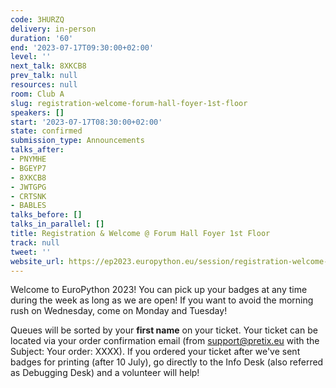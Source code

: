 ```yaml
---
code: 3HURZQ
delivery: in-person
duration: '60'
end: '2023-07-17T09:30:00+02:00'
level: ''
next_talk: 8XKCB8
prev_talk: null
resources: null
room: Club A
slug: registration-welcome-forum-hall-foyer-1st-floor
speakers: []
start: '2023-07-17T08:30:00+02:00'
state: confirmed
submission_type: Announcements
talks_after:
- PNYMHE
- BGEYP7
- 8XKCB8
- JWTGPG
- CRTSNK
- BABLES
talks_before: []
talks_in_parallel: []
title: Registration & Welcome @ Forum Hall Foyer 1st Floor
track: null
tweet: ''
website_url: https://ep2023.europython.eu/session/registration-welcome-forum-hall-foyer-1st-floor
---
```


Welcome to EuroPython 2023! You can pick up your badges at any time during the week as long as we are open! If you want to avoid the morning rush on Wednesday, come on Monday and Tuesday!

Queues will be sorted by your **first name** on your ticket. Your ticket can be located via your order confirmation email (from support@pretix.eu with the Subject: Your order: XXXX). If you ordered your ticket after we've sent badges for printing (after 10 July), go directly to the Info Desk (also referred as Debugging Desk) and a volunteer will help!